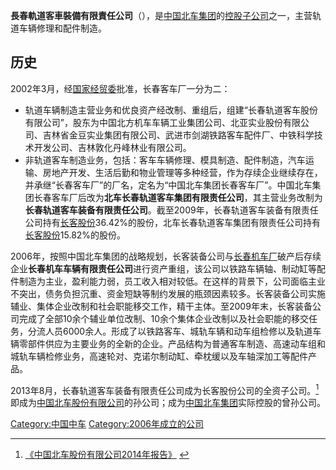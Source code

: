 {{Infobox Company
| company_name        = 長春軌道客車裝備有限責任公司
| company_name_en     = Changchun Railway Vehicles Facilities Company Limited
| company_logo        = <!-- 注释: [[File:CNR.svg|200px]] -->
| company_type        = [[中國中央企業|中國中央企業]]
| company_slogan      = 
| market_information  = 
| abbreviated_name    = 
| foundation          = 2006年
| location            = {{CHN}}[[吉林省|吉林省]][[長春市|長春市]]凱旋路2155號
| key_people          = 
| industry            = [[軌道交通|軌道交通]]裝備
| products            = 鐵路車輛裝備研發、製造、修理
| services            = 
| capital             = 6.9億元人民幣
| revenue             = 
| operating_income    = 
| profit              = 
| total_asset         = 
| net_asset           = 
| market_value        = 
| num_employees       = 約4900人
| Net asset value     = 
| accounting_period   = 
| parent              = [[中国北车股份有限公司|中国北车股份有限公司]]<br/>[[长春轨道客车|长春轨道客车]]
| divisions           = 
| major_shareholder   = 
| subsid              = 
| homepage     = 
| width               = 
}}
'''長春軌道客車裝備有限責任公司'''（{{lang-en|Changchun Railway Vehicles Facilities Company Limited.}}），是[[中国北车集团|中国北车集团]]的[[子公司|控股子公司]]之一，主营轨道车辆修理和配件制造。
==历史==
2002年3月，经[[国家经贸委|国家经贸委]]批准，长春客车厂一分为二：
*轨道车辆制造主营业务和优良资产经改制、重组后，组建“长春轨道客车股份有限公司”，股东为中国北方机车车辆工业集团公司、北亚实业股份有限公司、吉林省金豆实业集团有限公司、武进市剑湖铁路客车配件厂、中铁科学技术开发公司、吉林敦化丹峰林业有限公司。
*非轨道客车制造业务，包括：客车车辆修理、模具制造、配件制造，汽车运输、房地产开发、生活后勤和物业管理等多种经营，作为存续企业继续存在，并承继“长春客车厂”的厂名，定名为“中国北车集团长春客车厂”。中国北车集团长春客车厂后改为'''北车长春轨道客车集团有限责任公司'''，其主营业务改制为'''长春轨道客车装备有限责任公司'''。截至2009年，长春轨道客车装备有限责任公司持有[[长客股份|长客股份]]36.42%的股份，北车长春轨道客车集团有限责任公司持有[[长客股份|长客股份]]15.82%的股份。

2006年，按照中国北车集团的战略规划，长客装备公司与[[长春机车厂|长春机车厂]]破产后存续企业'''长春机车车辆有限责任公司'''进行资产重组，该公司以铁路车辆轴、制动缸等配件制造为主业，盈利能力弱，员工收入相对较低。在这样的背景下，公司面临主业不突出，债务负担沉重、资金短缺等制约发展的瓶颈因素较多。长客装备公司实施辅业、集体企业改制和社会职能移交工作，精干主体。至2009年末，长客装备公司完成了全部10余个辅业单位改制、10余个集体企业改制以及社会职能的移交任务，分流人员6000余人。形成了以铁路客车、城轨车辆和动车组检修以及轨道车辆零部件供应为主要业务的全新的企业。产品结构为普通客车制造、高速动车组和城轨车辆检修业务，高速轮对、克诺尔制动缸、牵枕缓以及车轴深加工等配件产品。

2013年8月，长春轨道客车装备有限责任公司成为长客股份公司的全资子公司。<ref>[http://www.chinacnr.com/Portals/0/pdf/baogao/601299_2013_n.pdf 《中国北车股份有限公司2014年报告》] {{webarchive|url=https://web.archive.org/web/20150317091814/http://www.chinacnr.com/Portals/0/pdf/baogao/601299_2013_n.pdf |date=2015-03-17 }}</ref>即成为[[中国北车股份有限公司|中国北车股份有限公司]]的孙公司；成为[[中国北车集团|中国北车集团]]实际控股的曾孙公司。

[[Category:中国中车|Category:中国中车]]
[[Category:2006年成立的公司|Category:2006年成立的公司]]